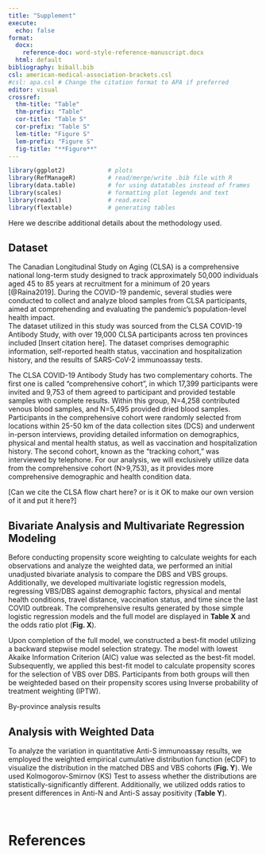 ```yaml
---
title: "Supplement"
execute: 
  echo: false
format:
  docx: 
    reference-doc: word-style-reference-manuscript.docx
  html: default
bibliography: biball.bib
csl: american-medical-association-brackets.csl
#csl: apa.csl # Change the citation format to APA if preferred
editor: visual
crossref: 
  thm-title: "Table"
  thm-prefix: "Table"
  cor-title: "Table S"
  cor-prefix: "Table S"
  lem-title: "Figure S"
  lem-prefix: "Figure S"
  fig-title: "**Figure**"
---
```


```r
library(ggplot2)            # plots
library(RefManageR)         # read/merge/write .bib file with R
library(data.table)         # for using datatables instead of frames
library(scales)             # formatting plot legends and text
library(readxl)             # read.excel
library(flextable)          # generating tables
```

Here we describe additional details about the methodology used.

## Dataset

The Canadian Longitudinal Study on Aging (CLSA) is a comprehensive national long-term study designed to track approximately 50,000 individuals aged 45 to 85 years at recruitment for a minimum of 20 years [@Raina2019]. During the COVID-19 pandemic, several studies were conducted to collect and analyze blood samples from CLSA participants, aimed at comprehending and evaluating the pandemic's population-level health impact.\
The dataset utilized in this study was sourced from the CLSA COVID-19 Antibody Study, with over 19,000 CLSA participants across ten provinces included \[Insert citation here\]. The dataset comprises demographic information, self-reported health status, vaccination and hospitalization history, and the results of SARS-CoV-2 immunoassay tests.

The CLSA COVID-19 Antibody Study has two complementary cohorts. The first one is called "comprehensive cohort", in which 17,399 participants were invited and 9,753 of them agreed to participant and provided testable samples with complete results. Within this group, N=4,258 contributed venous blood samples, and N=5,495 provided dried blood samples. Participants in the comprehensive cohort were randomly selected from locations within 25-50 km of the data collection sites (DCS) and underwent in-person interviews, providing detailed information on demographics, physical and mental health status, as well as vaccination and hospitalization history. The second cohort, known as the "tracking cohort," was interviewed by telephone. For our analysis, we will exclusively utilize data from the comprehensive cohort (N\>9,753), as it provides more comprehensive demographic and health condition data.

\[Can we cite the CLSA flow chart here? or is it OK to make our own version of it and put it here?\]

## Bivariate Analysis and Multivariate Regression Modeling

Before conducting propensity score weighting to calculate weights for each observations and analyze the weighted data, we performed an initial unadjusted bivariate analysis to compare the DBS and VBS groups. Additionally, we developed multivariate logistic regression models, regressing VBS/DBS against demographic factors, physical and mental health conditions, travel distance, vaccination status, and time since the last COVID outbreak. The comprehensive results generated by those simple logistic regression models and the full model are displayed in **Table X** and the odds ratio plot (**Fig. X**).

Upon completion of the full model, we constructed a best-fit model utilizing a backward stepwise model selection strategy. The model with lowest Akaike Information Criterion (AIC) value was selected as the best-fit model. Subsequently, we applied this best-fit model to calculate propensity scores for the selection of VBS over DBS. Participants from both groups will then be weighteded based on their propensity scores using Inverse probability of treatment weighting (IPTW).

By-province analysis results

## Analysis with Weighted Data

To analyze the variation in quantitative Anti-S immunoassay results, we employed the weighted empirical cumulative distribution function (eCDF) to visualize the distribution in the matched DBS and VBS cohorts (**Fig. Y**). We used Kolmogorov-Smirnov (KS) Test to assess whether the distributions are statistically-significantly different. Additionally, we utilized odds ratios to present differences in Anti-N and Anti-S assay positivity (**Table Y**).

<br>

# References

::: {#refs}
:::
